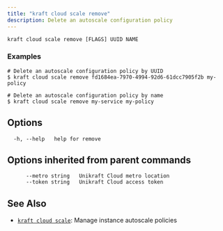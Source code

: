 ```yaml
---
title: "kraft cloud scale remove"
description: Delete an autoscale configuration policy
---
```


```
kraft cloud scale remove [FLAGS] UUID NAME
```

### Examples

```
# Delete an autoscale configuration policy by UUID
$ kraft cloud scale remove fd1684ea-7970-4994-92d6-61dcc7905f2b my-policy

# Delete an autoscale configuration policy by name
$ kraft cloud scale remove my-service my-policy

```

## Options

```
  -h, --help   help for remove
```

## Options inherited from parent commands

```
      --metro string   Unikraft Cloud metro location
      --token string   Unikraft Cloud access token
```

## See Also

* [`kraft cloud scale`](/docs/cli/reference/kraft/cloud/scale): Manage instance autoscale policies

